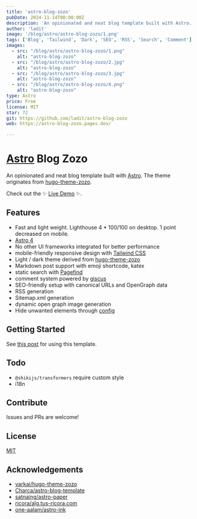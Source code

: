 ```yaml
---
title: 'astro-blog-zozo'
pubDate: 2024-11-14T00:00:00Z
description: 'An opinionated and neat blog template built with Astro. '
author: 'ladit'
image: '/blog/astro/astro-blog-zozo/1.png'
tags: ['Blog', 'Tailwind', 'Dark', 'SEO', 'RSS', 'Search', 'Comment']
images:
  - src: "/blog/astro/astro-blog-zozo/1.png"
    alt: "astro-blog-zozo"
  - src: "/blog/astro/astro-blog-zozo/2.jpg"
    alt: "astro-blog-zozo"
  - src: "/blog/astro/astro-blog-zozo/3.jpg"
    alt: "astro-blog-zozo"
  - src: "/blog/astro/astro-blog-zozo/4.png"
    alt: "astro-blog-zozo"
type: Astro
price: Free
license: MIT
star: 72
git: https://github.com/ladit/astro-blog-zozo
web: https://astro-blog-zozo.pages.dev/

---
```


# [Astro](https://astro.build) Blog Zozo

An opinionated and neat blog template built with [Astro](https://astro.build). The theme originates from [hugo-theme-zozo](https://github.com/varkai/hugo-theme-zozo).

Check out the ✨ [Live Demo](https://astro-blog-zozo.pages.dev/) ✨.

## Features

- Fast and light weight. Lighthouse 4 \* 100/100 on desktop. 1 point decreased on mobile.
- [Astro 4](https://astro.build)
- No other UI frameworks integrated for better performance
- mobile-friendly responsive design with [Tailwind CSS](https://tailwindcss.com/)
- Light / dark theme derived from [hugo-theme-zozo](https://github.com/varkai/hugo-theme-zozo)
- Markdown post support with emoji shortcode, katex
- static search with [Pagefind](https://pagefind.app)
- comment system powered by [giscus](https://github.com/giscus/giscus)
- SEO-friendly setup with canonical URLs and OpenGraph data
- RSS generation
- Sitemap.xml generation
- dynamic open graph image generation
- Hide unwanted elements through [config](./src/config.ts)

## Getting Started

See [this post](https://astro-blog-zozo.pages.dev/posts/getting-started) for using this template.

## Todo

- `@shikijs/transformers` require custom style
- i18n

## Contribute

Issues and PRs are welcome!

## License

[MIT](./LICENSE)

## Acknowledgements

- [varkai/hugo-theme-zozo](https://github.com/varkai/hugo-theme-zozo)
- [Charca/astro-blog-template](https://github.com/Charca/astro-blog-template)
- [satnaing/astro-paper](https://github.com/satnaing/astro-paper)
- [ricora/alg.tus-ricora.com](https://github.com/ricora/alg.tus-ricora.com)
- [one-aalam/astro-ink](https://github.com/one-aalam/astro-ink)

